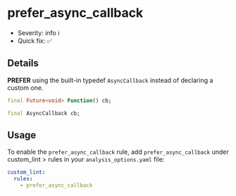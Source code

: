 # prefer_async_callback

- Severity: info ℹ️
- Quick fix: ✅

## Details

**PREFER** using the built-in typedef `AsyncCallback` instead of declaring a custom one.

```dart title="Bad"
final Future<void> Function() cb;
```

```dart title="Good"
final AsyncCallback cb;
```

## Usage

To enable the `prefer_async_callback` rule, add `prefer_async_callback` under custom_lint > rules in your `analysis_options.yaml` file:

```yaml
custom_lint:
  rules:
    - prefer_async_callback
```
